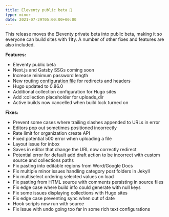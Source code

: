 ```yaml
---
title: Eleventy public beta 🎉
type: minor
date: 2021-07-29T05:00:00+00:00
---
```

This release moves the Eleventy private beta into public beta, making it so everyone can build sites with 11ty. A number of other fixes and features are also included.

**Features:**

* Eleventy public beta
* Next.js and Gatsby SSGs coming soon
* Increase minimum password length
* New [routing configuration file](/documentation/host/routing/#routing) for redirects and headers
* Hugo updated to 0.86.0
* Additional collection configuration for Hugo sites
* Add :collection placeholder for uploads\_dir
* Active builds now cancelled when build lock turned on

**Fixes:**

* Prevent some cases where trailing slashes appended to URLs in error
* Editors pop out sometimes positioned incorrectly
* Rate limit for organization create API
* Fixed potential 500 error when uploading a file
* Layout issue for inbox
* Saves in editor that change the URL now correctly redirect
* Potential error for default add draft action to be incorrect with custom source and collections paths
* Fix pasting into editable regions from Word/Google Docs
* Fix multiple minor issues handling category post folders in Jekyll
* Fix multiselect ordering selected values on load
* Fix pasting from HTML source with comments persisting in source files
* Fix edge case where build info could generate with null keys
* Fix some issues displaying collections with Hugo sites
* Fix edge case preventing sync when out of date
* Hook scripts now run with source
* Fix issue with undo going too far in some rich text configurations
